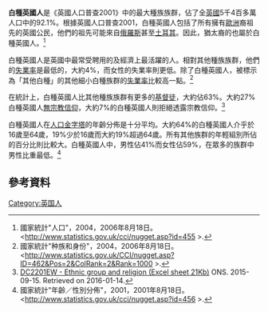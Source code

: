 '''白種英國人'''是《英國人口普查2001》中的最大種族族群，佔了全[[英國|英國]]5千4百多萬人口中的92.1%。根據英國人口普查2001，白種英國人包括了所有擁有[[歐洲|歐洲]]裔祖先的英國公民，他們的祖先可能來自[[俄羅斯|俄羅斯]]甚至[[土耳其|土耳其]]。因此，猶太裔的也屬於白種英國人。<ref>國家統計"人口"，2004，2006年8月18日。<http://www.statistics.gov.uk/cci/nugget.asp?id=455 {{Wayback|url=http://www.statistics.gov.uk/cci/nugget.asp?id=455 |date=20040619124235 }}>.</ref>

白種英國人是英國中最常受聘用的及經濟上最活躍的人。相對其他種族族群，他們的[[失業率|失業率]]是最低的，大約4%，而女性的失業率則更低。除了白種英國人，被標示為「其他白種」的其他細小白種族群的[[失業率|失業率]]比較高一點。<ref>國家統計"种族和身份"，2004，2006年8月18日。<http://www.statistics.gov.uk/CCI/nugget.asp?ID=462&Pos=2&ColRank=2&Rank=1000 {{Wayback|url=http://www.statistics.gov.uk/CCI/nugget.asp?ID=462&Pos=2&ColRank=2&Rank=1000 |date=20070312085140 }}>.</ref>

在統計上，白種英國人比其他種族族群有更多的[[基督徒|基督徒]]，大約佔63%。大約27%白種英國人[[無宗教信仰|無宗教信仰]]，大約7%的白種英國人則拒絕透露宗教信仰。<ref name=religion>[http://www.ons.gov.uk/ons/about-ons/business-transparency/freedom-of-information/what-can-i-request/previous-foi-requests/population/ethnicity-and-religion-by-age/dc2201ew---ethnic-group-and-religion.xls DC2201EW - Ethnic group and religion (Excel sheet 21Kb)] {{Wayback|url=http://www.ons.gov.uk/ons/about-ons/business-transparency/freedom-of-information/what-can-i-request/previous-foi-requests/population/ethnicity-and-religion-by-age/dc2201ew---ethnic-group-and-religion.xls |date=20160123221517 }} ONS. 2015-09-15. Retrieved on 2016-01-14.</ref>

白種英國人在[[人口金字塔|人口金字塔]]的年齡分佈是十分平均。大約64%的白種英國人介乎於16歲至64歲，19%少於16歲而大約19%超過64歲。所有其他族群的年輕組別所佔的百分比則比較大。白種英國人中，男性佔41%而女性佔59%，在眾多的族群中男性比重最低。<ref>國家統計"年齡／性別分佈"，2001，2001年8月18日。<http://www.statistics.gov.uk/cci/nugget.asp?id=456 {{Wayback|url=http://www.statistics.gov.uk/cci/nugget.asp?id=456 |date=20060620164413 }}>.</ref>

==參考資料==
<references/>

[[Category:英国人|Category:英国人]]